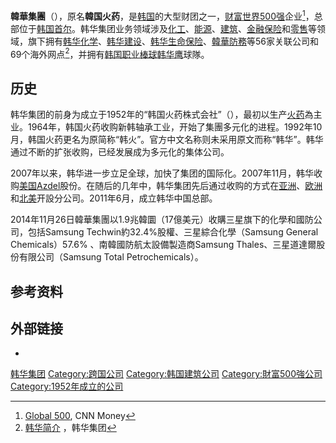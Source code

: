 {{Infobox_Company |
  company_name   = 韩华集团 <br>한화 |
  company_logo   = [[File:Hanwha_logo.svg|Hanwha logo]]|
  company_type   = |
  company_slogan = |
  foundation     = 1952年|
  location       = {{ROK-KOR}}<br>[[首尔特別市|首尔特別市]] |
  key_people     = [[金升渊|金升渊]] |
  num_employees  = |
  industry       = [[化工|化工]]、[[建筑|建筑]]、[[保险|保险]]、[[金融|金融]]、[[医药|医药]]、[[零售|零售]]、[[酒店|酒店]]、[[IT|IT]]、[[軍火|軍火]] |
  products       = |
  homepage       = [http://www.hanwha.com www.hanwha.com]|
  revenue        = 
}}

'''韓華集團'''（{{Kor|名=南|諺=한화 |漢=韓火 |羅= hanhwa|link=}}），原名'''韓国火药'''，是[[韩国|韩国]]的大型财团之一，[[财富世界500强|财富世界500强]]企业<ref>[http://money.cnn.com/magazines/fortune/global500/2011/snapshots/11164.html Global 500], CNN Money</ref>，总部位于[[韩国|韩国]][[首尔|首尔]]。韩华集团业务领域涉及[[化工|化工]]、[[能源|能源]]、[[建筑|建筑]]、[[金融|金融]][[保险|保险]]和[[零售|零售]]等领域，旗下拥有[[韩华化学|韩华化学]]、[[韩华建设|韩华建设]]、[[韩华生命保险|韩华生命保险]]、[[韓華防務|韓華防務]]等56家关联公司和69个海外网点<ref name=Hanwha>[http://www.hanwha.co.kr/kor/images/download/brochure2011_cha.pdf 韩华简介] {{Wayback|url=http://www.hanwha.co.kr/kor/images/download/brochure2011_cha.pdf |date=20190123083343 }}，韩华集团</ref>，并拥有[[韓國職棒聯賽|韩国职业棒球]][[韩华鹰|韩华鹰]]球隊。

==历史==
韩华集团的前身为成立于1952年的“韩国火药株式会社”（{{lang|ko|한국화약 주식회사}}），最初以生产[[火药|火药]]為主业。1964年，韩国火药收购新韩轴承工业，开始了集團多元化的进程。1992年10月，韩国火药更名为原简称“韩火”。官方中文名称则未采用原文而称“韩华”。韩华通过不断的扩张收购，已经发展成为多元化的集体公司。

2007年以来，韩华进一步立足全球，加快了集团的国际化。2007年11月，韩华收购[[美国|美国]]Azdel股份。在随后的几年中，韩华集团先后通过收购的方式在[[亚洲|亚洲]]、[[欧洲|欧洲]]和[[北美|北美]]开設分公司。2011年6月，成立韩华中国总部{{r|Hanwha}}。

2014年11月26日韓華集團以1.9兆韓圜（17億美元）收購三星旗下的化學和國防公司，包括Samsung Techwin約32.4%股權、三星綜合化學（Samsung General Chemicals）57.6% 、南韓國防航太設備製造商Samsung Thales、三星道達爾股份有限公司（Samsung Total Petrochemicals）。

==参考资料==
{{reflist}}

==外部链接==
{{Commons category|Hanwha}}
* {{Official website|http://www.hanwha.com}}
{{韓華}}
{{财阀}}
[[Category:韩华集团|]]
[[Category:跨国公司|Category:跨国公司]]
[[Category:韩国建筑公司|Category:韩国建筑公司]]
[[Category:財富500強公司|Category:財富500強公司]]
[[Category:1952年成立的公司|Category:1952年成立的公司]]